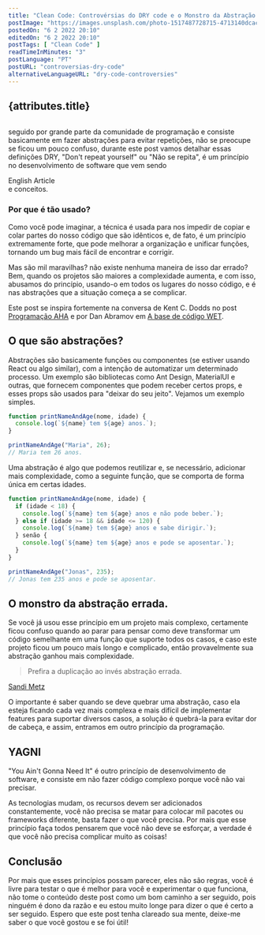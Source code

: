 ```yaml
---
title: "Clean Code: Controvérsias do DRY code e o Monstro da Abstração errada"
postImage: "https://images.unsplash.com/photo-1517487728715-4713140dcac0?ixlib=rb-1.2.1&ixid=MnwxMjA3fDB8MHxwaG90by1wYWdlfHx8fGVufDB8fHx8&auto=format&fit=crop&w=2070&q=80"
postedOn: "6 2 2022 20:10"
editedOn: "6 2 2022 20:10"
postTags: [ "Clean Code" ]
readTimeInMinutes: "3"
postLanguage: "PT"
postURL: "controversias-dry-code"
alternativeLanguageURL: "dry-code-controversies"
---
```



## {attributes.title}


<img src={attributes.mainImage} alt="" title="Imagem de David Jorre" className="MainImage" />

seguido por grande parte da comunidade de programação e consiste basicamente em fazer abstrações para
evitar repetições, não se preocupe se ficou um pouco confuso, durante este post vamos detalhar essas definições
DRY, "Don't repeat yourself" ou "Não se repita", é um princípio no desenvolvimento de software que vem sendo
<Link to={`/blog/${attributes.alternativeLanguageURL}`}><div>English Article</div></Link>
e conceitos.

### Por que é tão usado?

Como você pode imaginar, a técnica é usada para nos impedir de copiar e colar partes do nosso código que
são idênticos e, de fato, é um princípio extremamente forte, que pode melhorar a organização e unificar
funções, tornando um bug mais fácil de encontrar e corrigir.

Mas são mil maravilhas? não existe nenhuma maneira de isso dar errado? Bem, quando os projetos são maiores
a complexidade aumenta, e com isso, abusamos do princípio, usando-o em todos os lugares do nosso código, e é nas abstrações
que a situação começa a se complicar.

Este post se inspira fortemente na conversa de Kent C. Dodds no
post <a href="https://kentcdodds.com/blog/aha-programming">Programação AHA</a> e por Dan Abramov em
<a href="https://overreacted.io/the-wet-codebase/">A base de código WET</a>.

## O que são abstrações?

Abstrações são basicamente funções ou componentes (se estiver usando React ou algo similar), com a intenção de automatizar
um determinado processo. Um exemplo são bibliotecas como Ant Design, MaterialUI e outras, que fornecem componentes que podem receber
certos props, e esses props são usados para <Highlight>"deixar do seu jeito"</Highlight>. Vejamos um exemplo simples.

``` js
function printNameAndAge(nome, idade) {
  console.log(`${name} tem ${age} anos.`);
}

printNameAndAge("Maria", 26);
// Maria tem 26 anos.
```

Uma abstração é algo que podemos reutilizar e, se necessário, adicionar mais complexidade, como a seguinte
função, que se comporta de forma única em certas idades.

``` js
function printNameAndAge(nome, idade) {
  if (idade < 18) {
    console.log(`${name} tem ${age} anos e não pode beber.`);
  } else if (idade >= 18 && idade <= 120) {
    console.log(`${name} tem ${age} anos e sabe dirigir.`);
  } senão {
    console.log(`${name} tem ${age} anos e pode se aposentar.`);
  }
}

printNameAndAge("Jonas", 235);
// Jonas tem 235 anos e pode se aposentar.
```

## O monstro da abstração errada.

Se você já usou esse princípio em um projeto mais complexo, certamente ficou confuso quando ao parar para pensar como
deve transformar um código semelhante em uma função que suporte todos os casos, e caso este projeto ficou um pouco mais longo e
complicado, então provavelmente sua abstração ganhou mais complexidade.

> Prefira a duplicação ao invés abstração errada.

<a href="https://twitter.com/sandimetz">Sandi Metz</a>

O importante é saber quando se deve quebrar uma abstração, caso ela esteja ficando cada vez mais complexa e mais difícil de
implementar features para suportar diversos casos, a solução é quebrá-la para evitar dor de cabeça, e assim, entramos em outro
princípio da programação.

## YAGNI

"You Ain't Gonna Need It" é outro princípio de desenvolvimento de software, e
consiste em não fazer código complexo porque você <Highlight>não vai precisar</Highlight>.

As tecnologias mudam, os recursos devem ser adicionados constantemente, você não precisa se matar para colocar mil pacotes ou frameworks
diferente, basta fazer o que você precisa. Por mais que esse princípio faça todos pensarem que você não deve se esforçar, a verdade é que você não
precisa complicar muito as coisas!

## Conclusão

Por mais que esses princípios possam parecer, eles não são regras, você é livre para testar o que é melhor para você e experimentar
o que funciona, não tome o conteúdo deste post como um bom caminho a ser seguido, pois ninguém é dono da razão e eu estou muito <Highlight>longe</Highlight>
para dizer o que é certo a ser seguido. Espero que este post tenha clareado sua mente, deixe-me saber o que você gostou e se foi útil!